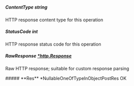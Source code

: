 
##### **ContentType** string
HTTP response content type for this operation

##### **StatusCode** int
HTTP response status code for this operation

##### **RawResponse** [*http.Response](https://pkg.go.dev/net/http#Response)
Raw HTTP response; suitable for custom response parsing

<Collapsible>
    ##### **Res** *NullableOneOfTypeInObjectPostRes
    OK
    <Collapsible.Break/>
    <NullableOneOfTypeInObjectPostRes/>
</Collapsible>

